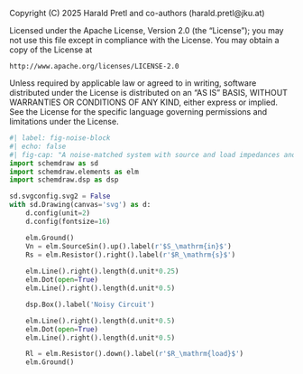 ::: {.content-hidden}
Copyright (C) 2025 Harald Pretl and co-authors (harald.pretl@jku.at)

Licensed under the Apache License, Version 2.0 (the "License");
you may not use this file except in compliance with the License.
You may obtain a copy of the License at

    http://www.apache.org/licenses/LICENSE-2.0

Unless required by applicable law or agreed to in writing, software
distributed under the License is distributed on an "AS IS" BASIS,
WITHOUT WARRANTIES OR CONDITIONS OF ANY KIND, either express or implied.
See the License for the specific language governing permissions and
limitations under the License.
:::

```python
#| label: fig-noise-block
#| echo: false
#| fig-cap: "A noise-matched system with source and load impedances and a noisy circuit block."
import schemdraw as sd
import schemdraw.elements as elm
import schemdraw.dsp as dsp

sd.svgconfig.svg2 = False
with sd.Drawing(canvas='svg') as d:
    d.config(unit=2)
    d.config(fontsize=16)

    elm.Ground()
    Vn = elm.SourceSin().up().label(r'$S_\mathrm{in}$')
    Rs = elm.Resistor().right().label(r'$R_\mathrm{s}$')
    
    elm.Line().right().length(d.unit*0.25)
    elm.Dot(open=True)
    elm.Line().right().length(d.unit*0.5)

    dsp.Box().label('Noisy Circuit')

    elm.Line().right().length(d.unit*0.5)
    elm.Dot(open=True)
    elm.Line().right().length(d.unit*0.5) 

    Rl = elm.Resistor().down().label(r'$R_\mathrm{load}$')
    elm.Ground()
```
